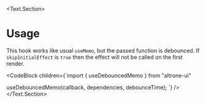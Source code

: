 
<BluePrint title="useDebouncedMemo" />

<Text.Section>
  # Usage

  This hook works like usual `useMemo`, but the passed function is debounced. If `skipInitialEffect` is `true` then
  the effect will not be called on the first render.

  <CodeBlock children={`import { useDebouncedMemo } from "altrone-ui"

useDebouncedMemo(callback, dependencies, debounceTime);
`} />
</Text.Section>